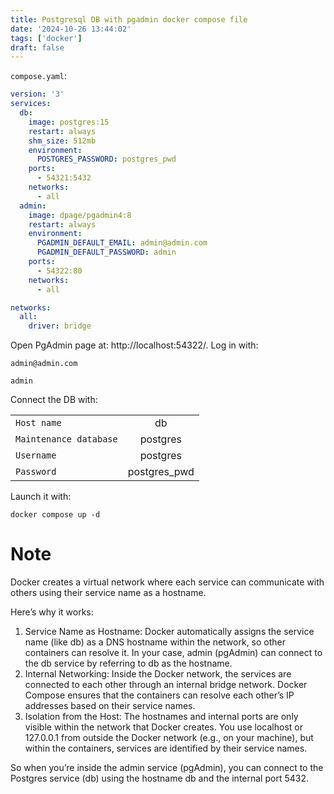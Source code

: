 ```yaml
---
title: Postgresql DB with pgadmin docker compose file
date: '2024-10-26 13:44:02'
tags: ['docker']
draft: false
---
```


`compose.yaml`:

```yaml
version: '3'
services:
  db:
    image: postgres:15
    restart: always
    shm_size: 512mb
    environment:
      POSTGRES_PASSWORD: postgres_pwd
    ports:
      - 54321:5432
    networks:
      - all
  admin:
    image: dpage/pgadmin4:8
    restart: always
    environment:
      PGADMIN_DEFAULT_EMAIL: admin@admin.com
      PGADMIN_DEFAULT_PASSWORD: admin
    ports:
      - 54322:80
    networks:
      - all

networks:
  all:
    driver: bridge
```

Open PgAdmin page at: http://localhost:54322/. Log in with:

`admin@admin.com`

`admin`

Connect the DB with:

|                        |              |
| ---------------------- | :----------: |
| `Host name`            |      db      |
| `Maintenance database` |   postgres   |
| `Username`             |   postgres   |
| `Password`             | postgres_pwd |

Launch it with:

`docker compose up -d`

# Note

Docker creates a virtual network where each service can communicate with others using their service name as a hostname.

Here’s why it works:

1. Service Name as Hostname: Docker automatically assigns the service name (like db) as a DNS hostname within the network, so other containers can resolve it. In your case, admin (pgAdmin) can connect to the db service by referring to db as the hostname.
2. Internal Networking: Inside the Docker network, the services are connected to each other through an internal bridge network. Docker Compose ensures that the containers can resolve each other’s IP addresses based on their service names.
3. Isolation from the Host: The hostnames and internal ports are only visible within the network that Docker creates. You use localhost or 127.0.0.1 from outside the Docker network (e.g., on your machine), but within the containers, services are identified by their service names.

So when you’re inside the admin service (pgAdmin), you can connect to the Postgres service (db) using the hostname db and the internal port 5432.
